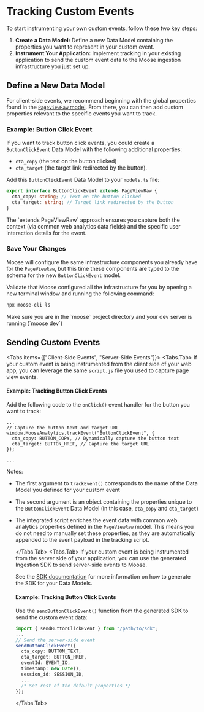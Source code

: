 
# Tracking Custom Events

To start instrumenting your own custom events, follow these two key steps:

1. **Create a Data Model:** Define a new Data Model containing the properties you want to represent in your custom event.
2. **Instrument Your Application:** Implement tracking in your existing application to send the custom event data to the Moose ingestion infrastructure you just set up.

## Define a New Data Model

For client-side events, we recommend beginning with the global properties found in the [`PageViewRaw` model](). From there, you can then add custom properties relevant to the specific events you want to track.

### Example: Button Click Event

If you want to track button click events, you could create a `ButtonClickEvent` Data Model with the following additional properties:

- `cta_copy` (the text on the button clicked)
- `cta_target` (the target link redirected by the button).

Add this `ButtonClickEvent` Data Model to your `models.ts` file:

```ts filename="moose/app/datamodels/models.ts" copy
export interface ButtonClickEvent extends PageViewRaw {
  cta_copy: string; // Text on the button clicked
  cta_target: string; // Target link redirected by the button
}
```

<Callout>
  The `extends PageViewRaw` approach ensures you capture both the context (via
  common web analytics data fields) and the specific user interaction details
  for the event.
</Callout>

### Save Your Changes

Moose will configure the same infrastructure components you already have for the `PageViewRaw`, but this time these components are typed to the schema for the new `ButtonClickEvent` model.

Validate that Moose configured all the infrastructure for you by opening a new terminal window and running the following command:

```bash filename="terminal" copy
npx moose-cli ls
```

<Callout type="warning">
  Make sure you are in the `moose` project directory and your dev server is
  running (`moose dev`)
</Callout>

## Sending Custom Events

<Tabs items={["Client-Side Events", "Server-Side Events"]}>
  <Tabs.Tab>
  If your custom event is being instrumented from the client side of your web app, you can leverage the same `script.js` file you used to capture page view events.

#### Example: Tracking Button Click Events

Add the following code to the `onClick()` event handler for the button you want to track:

```tsx filename="Your Web App Client Code" copy
...
// Capture the button text and target URL
window.MooseAnalytics.trackEvent("ButtonClickEvent", {
  cta_copy: BUTTON_COPY, // Dynamically capture the button text
  cta_target: BUTTON_HREF, // Capture the target URL
});

...
```

Notes:

- The first argument to `trackEvent()` corresponds to the name of the Data Model you defined for your custom event
- The second argument is an object containing the properties unique to the `ButtonClickEvent` Data Model (in this case, `cta_copy` and `cta_target`)
- The integrated script enriches the event data with common web analytics properties defined in the `PageViewRaw` model. This means you do not need to manually set these properties, as they are automatically appended to the event payload in the tracking script.

  </Tabs.Tab>
  <Tabs.Tab>
    If your custom event is being instrumented from the server side of your application, you can use the generated Ingestion SDK to send server-side events to Moose.

    See the [SDK documentation](/building/ingest-data/ingest-sdk) for more information on how to generate the SDK for your Data Models.

    #### Example: Tracking Button Click Events
    Use the `sendButtonClickEvent()` function from the generated SDK to send the custom event data:

    ```ts filename="Your Server-Side Code" copy
    import { sendButtonClickEvent } from "/path/to/sdk";
    ...
    // Send the server-side event
    sendButtonClickEvent({
      cta_copy: BUTTON_TEXT,
      cta_target: BUTTON_HREF,
      eventId: EVENT_ID,
      timestamp: new Date(),
      session_id: SESSION_ID,
      ...
      /* Set rest of the default properties */
    });
    ```

  </Tabs.Tab>
</Tabs>
